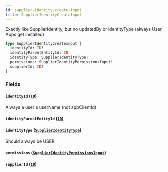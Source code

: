 ```yaml
---
id: supplier-identity-create-input
title: SupplierIdentityCreateInput
---
```



Exactly like SupplierIdentity, but no updatedBy or identityType (always User, Apps get installed)


```graphql
type SupplierIdentityCreateInput {
  identityId: ID!
  identityParentEntityId: ID
  identityType: SupplierIdentityType!
  permissions: SupplierIdentityPermissionsInput!
  supplierId: ID!
}
```


### Fields

#### `identityId` ([`ID`](/developers/supplier-apis/supply-api/graphql/reference/scalars/id))

Always a user's userName (not appClientId)


#### `identityParentEntityId` ([`ID`](/developers/supplier-apis/supply-api/graphql/reference/scalars/id))




#### `identityType` ([`SupplierIdentityType`](/developers/supplier-apis/supply-api/graphql/reference/enums/supplier-identity-type))

Should always be USER


#### `permissions` ([`SupplierIdentityPermissionsInput`](/developers/supplier-apis/supply-api/graphql/reference/inputs/supplier-identity-permissions-input))




#### `supplierId` ([`ID`](/developers/supplier-apis/supply-api/graphql/reference/scalars/id))






